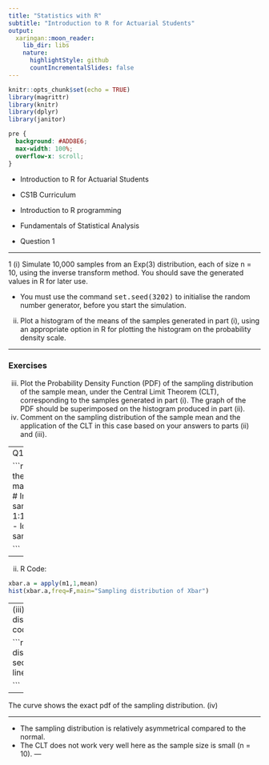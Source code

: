 ```yaml
---
title: "Statistics with R"
subtitle: "Introduction to R for Actuarial Students"
output:
  xaringan::moon_reader:
    lib_dir: libs
    nature:
      highlightStyle: github
      countIncrementalSlides: false
---
```


```r
knitr::opts_chunk$set(echo = TRUE)
library(magrittr)
library(knitr)
library(dplyr)
library(janitor)


```

```css
pre {
  background: #ADD8E6;
  max-width: 100%;
  overflow-x: scroll;
}
```

* Introduction to R for Actuarial Students

* CS1B Curriculum

* Introduction to R programming
* Fundamentals of Statistical Analysis

* Question 1

---


1 (i) Simulate 10,000 samples from an Exp(3) distribution, each of size n = 10,
using the inverse transform method. You should save the generated values in
R for later use.

* You must use the command <tt>set.seed(3202)</tt> to initialise the random
number generator, before you start the simulation. 

(ii) Plot a histogram of the means of the samples generated in part (i), using an
appropriate option in R for plotting the histogram on the probability density
scale. 

---

### Exercises

(iii) Plot the Probability Density Function (PDF) of the sampling distribution of the
sample mean, under the Central Limit Theorem (CLT), corresponding to the
samples generated in part (i). The graph of the PDF should be superimposed
on the histogram produced in part (ii). 
(iv) Comment on the sampling distribution of the sample mean and the application
of the CLT in this case based on your answers to parts (ii) and (iii). 

---
Q1
(i)
R code:

```r
set.seed(3202)
n = 10; theta = 3
m1 = matrix(0,nrow=10^4,ncol=n) # Initialise matrix, each sample in a row
for (i in 1:10^4){ 
u = runif(n,0,1) 
m= - log(1-u)/theta # Generate samples in rows 
m1[i,] = m 
}

```

---

(ii)
R Code:

```r
xbar.a = apply(m1,1,mean) 
hist(xbar.a,freq=F,main="Sampling distribution of Xbar")
```

---
(iii)
Using the CLT, the sampling distribution should be N(1/3, 1/90). 
R code:

```r
hist(xbar.a,freq=F,main="Sampling distribution of Xbar")
x.grid = seq(0,1,length=1000) 
lines(x.grid,dnorm(x.grid,1/3,sqrt(1/90))) 

```

---

The curve shows the exact pdf of the sampling distribution. 
(iv)


---

* The sampling distribution is relatively asymmetrical compared to the normal. 
* The CLT does not work very well here 
as the sample size is small (n = 10). 
---